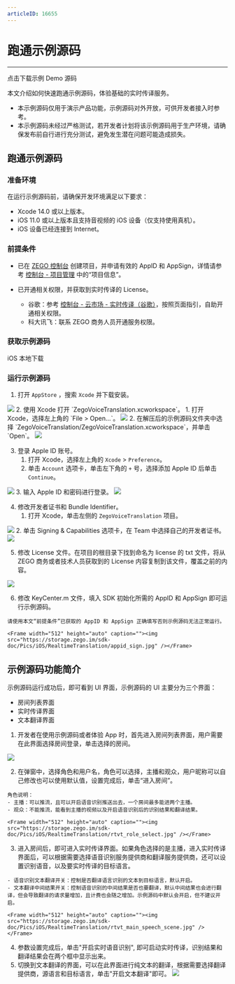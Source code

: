 ```yaml
---
articleID: 16655
---
```

# 跑通示例源码

- - -


<CardGroup cols={2}>
<Card title="iOS" href="https://artifact-demo.zego.im/zegorealtimetranslation/iOS/sourceCode/ZegoRealtimeTranslationDemo.zip">
点击下载示例 Demo 源码
</Card>
</CardGroup>


本文介绍如何快速跑通示例源码，体验基础的实时传译服务。

<Warning title="注意">

- 本示例源码仅用于演示产品功能，示例源码对外开放，可供开发者接入时参考。
- 本示例源码未经过严格测试，若开发者计划将该示例源码用于生产环境，请确保发布前自行进行充分测试，避免发生潜在问题可能造成损失。

</Warning>



## 跑通示例源码

### 准备环境

在运行示例源码前，请确保开发环境满足以下要求：
- Xcode 14.0 或以上版本。
- iOS 11.0 或以上版本且支持音视频的 iOS 设备（仅支持使用真机）。
- iOS 设备已经连接到 Internet。

### 前提条件

- 已在 [ZEGO 控制台](https://console.zego.im) 创建项目，并申请有效的 AppID 和 AppSign，详情请参考 [控制台 - 项目管理](/console/project-info) 中的“项目信息”。
- 已开通相关权限，并获取到实时传译的 License。

    - 谷歌：参考 [控制台 - 云市场 - 实时传译（谷歌）](/console/cloud-market/real-time-translation/google)，按照页面指引，自助开通相关权限。
    - 科大讯飞：联系 ZEGO 商务人员开通服务权限。

### 获取示例源码

<Card title="示例 Demo 源码" href="https://storage.zego.im/zegorealtimetranslation/iOS/sourceCode/ZegoRealtimeTranslationDemo.zip">
iOS 本地下载
</Card>

### 运行示例源码

1. 打开 `AppStore` ，搜索 `Xcode` 并下载安装。
<Frame width="512" height="auto" caption=""><img src="https://storage.zego.im/sdk-doc/Pics/iOS/GoClass/appstore-xcode.png" /></Frame>
2. 使用 Xcode 打开 `ZegoVoiceTranslation.xcworkspace`。
    1. 打开 Xcode，选择左上角的 `File > Open...`。  
<Frame width="512" height="auto" caption=""><img src="https://storage.zego.im/sdk-doc/Pics/iOS/GoClass/xcode-open-file.png" /></Frame>
    2. 在解压后的示例源码文件夹中选择 `ZegoVoiceTranslation/ZegoVoiceTranslation.xcworkspace`，并单击`Open`。  
<Frame width="512" height="auto" caption=""><img src="https://storage.zego.im/sdk-doc/Pics/iOS/RealtimeTranslation/2441669192992_workspace.jpg" /></Frame>

3. 登录 Apple ID 账号。
    1. 打开 Xcode，选择左上角的 `Xcode` > `Preference`。  
    2. 单击 `Account` 选项卡，单击左下角的 `+` 号，选择添加 Apple ID 后单击 `Continue`。  
<Frame width="512" height="auto" caption=""><img src="https://storage.zego.im/sdk-doc/Pics/iOS/GoClass/xcode-account.png" /></Frame>
    3. 输入 Apple ID 和密码进行登录。  
<Frame width="512" height="auto" caption=""><img src="https://storage.zego.im/sdk-doc/Pics/iOS/GoClass/xcode-login-apple-id.png" /></Frame>

4. 修改开发者证书和 Bundle Identifier。
    1. 打开 Xcode，单击左侧的 `ZegoVoiceTranslation` 项目。  
<Frame width="512" height="auto" caption=""><img src="https://storage.zego.im/sdk-doc/Pics/iOS/RealtimeTranslation/xcode_select_project.jpg" /></Frame>
    2. 单击 Signing & Capabilities 选项卡，在 Team 中选择自己的开发者证书。  
<Frame width="512" height="auto" caption=""><img src="https://storage.zego.im/sdk-doc/Pics/iOS/RealtimeTranslation/sign_capabilities.jpg" /></Frame>

5. 修改 License 文件。在项目的根目录下找到命名为 license 的 txt 文件，将从 ZEGO 商务或者技术人员获取到的 License 内容复制到该文件，覆盖之前的内容。
<Frame width="512" height="auto" caption=""><img src="https://storage.zego.im/sdk-doc/Pics/iOS/RealtimeTranslation/replace_license.jpg" /></Frame>

6. 修改 KeyCenter.m 文件，填入 SDK 初始化所需的 AppID 和 AppSign 即可运行示例源码。

<Warning title="注意">


    请使用本文“前提条件”已获取的 AppID 和 AppSign 正确填写否则示例源码无法正常运行。
    
</Warning>



    <Frame width="512" height="auto" caption=""><img src="https://storage.zego.im/sdk-doc/Pics/iOS/RealtimeTranslation/appid_sign.jpg" /></Frame>

## 示例源码功能简介

示例源码运行成功后，即可看到 UI 界面，示例源码的 UI 主要分为三个界面：

- 房间列表界面
- 实时传译界面
- 文本翻译界面

1. 开发者在使用示例源码或者体验 App 时，首先进入房间列表界面，用户需要在此界面选择房间登录，单击选择的房间。   
<Frame width="512" height="auto" caption=""><img src="https://storage.zego.im/sdk-doc/Pics/iOS/RealtimeTranslation/room_list.jpg" /></Frame>

2. 在弹窗中，选择角色和用户名，角色可以选择，主播和观众，用户昵称可以自己修改也可以使用默认值，设置完成后，单击“进入房间”。

<Note title="说明">


    角色说明：
    - 主播：可以推流，且可以开启语音识别推送出去，一个房间最多能进两个主播。
    - 观众：不能推流，能看到主播的视频以及开启语音识别后的识别结果和翻译结果。
    
</Note>



    <Frame width="512" height="auto" caption=""><img src="https://storage.zego.im/sdk-doc/Pics/iOS/RealtimeTranslation/rtvt_role_select.jpg" /></Frame>


3. 进入房间后，即可进入实时传译界面。如果角色选择的是主播，进入实时传译界面后，可以根据需要选择语音识别服务提供商和翻译服务提供商，还可以设置识别语音，以及要实时传译的目标语言。

<Note title="说明">


    - 语音识别文本翻译开关：控制是否翻译语言识别的文本到目标语言，默认开启。
    - 文本翻译中间结果开关：控制语音识别的中间结果是否也要翻译，默认中间结果也会进行翻译，但会导致翻译的请求量增加，且计费也会随之增加。示例源码中默认会开启，但不建议开启。
    
</Note>



    <Frame width="512" height="auto" caption=""><img src="https://storage.zego.im/sdk-doc/Pics/iOS/RealtimeTranslation/rtvt_main_speech_scene.jpg" /></Frame>


4. 参数设置完成后，单击"开启实时语音识别", 即可启动实时传译，识别结果和翻译结果会在两个框中显示出来。
5. 切换到文本翻译的界面，可以在此界面进行纯文本的翻译，根据需要选择翻译提供商，源语言和目标语言，单击"开启文本翻译"即可。
    <Frame width="512" height="auto" caption=""><img src="https://storage.zego.im/sdk-doc/Pics/iOS/RealtimeTranslation/rtvt_text_translation_scene.jpg" /></Frame>
